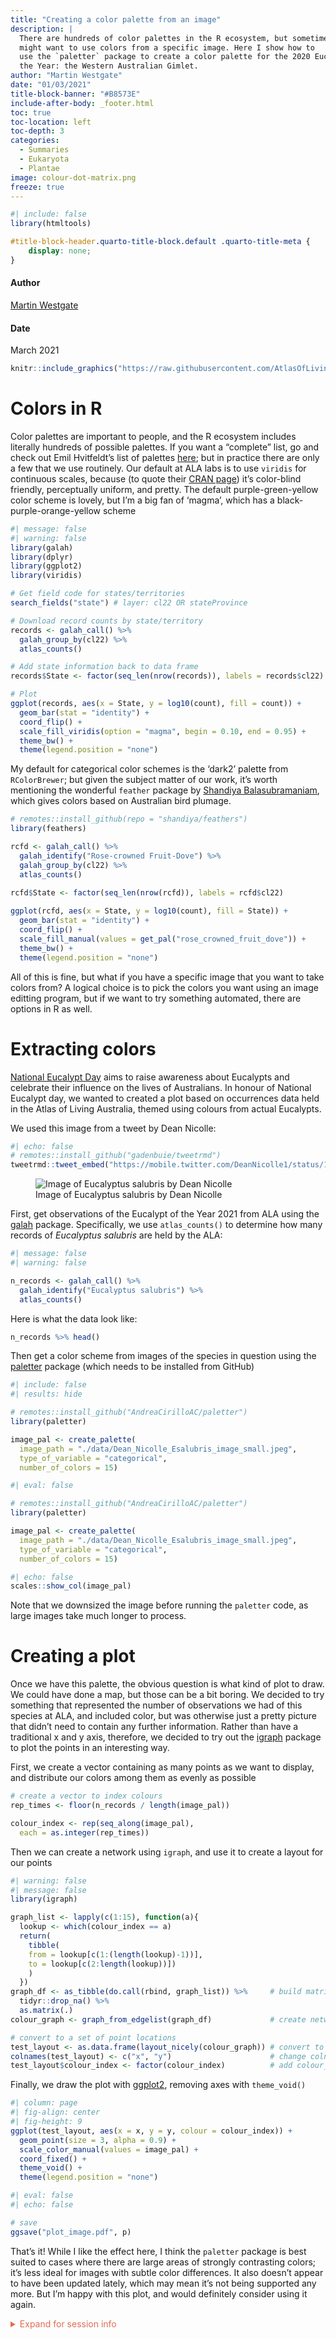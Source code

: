 ```yaml
---
title: "Creating a color palette from an image"
description: |
  There are hundreds of color palettes in the R ecosystem, but sometimes we
  might want to use colors from a specific image. Here I show how to 
  use the `paletter` package to create a color palette for the 2020 Eucalypt of 
  the Year: the Western Australian Gimlet.
author: "Martin Westgate"
date: "01/03/2021"
title-block-banner: "#B8573E"
include-after-body: _footer.html
toc: true
toc-location: left
toc-depth: 3
categories:
  - Summaries 
  - Eukaryota
  - Plantae
image: colour-dot-matrix.png
freeze: true
---
```


<!-- Complete title, description, author and date for website metadata -->

```r
#| include: false
library(htmltools)
```

<!-- remove metadata section -->
```css
#title-block-header.quarto-title-block.default .quarto-title-meta {
    display: none;
}
```


<!-- Author card -->

:::{.author-card}
:::{.author-card-text}

#### Author
[Martin Westgate](https://labs.ala.org.au/about/Westgate_Martin/index.html)  

#### Date
March 2021

:::

:::{.author-card-image}
```r
knitr::include_graphics("https://raw.githubusercontent.com/AtlasOfLivingAustralia/ala-labs/main/images/people/martin.jpg")
```
:::

:::


# Colors in R

Color palettes are important to people, and the R ecosystem includes literally 
hundreds of possible palettes. If you want a "complete" list, go and check out
Emil Hvitfeldt's list of palettes [here](https://github.com/EmilHvitfeldt/r-color-palettes);
but in practice there are only a few that we use routinely. Our default at ALA labs
is to use `viridis` for continuous scales, because (to quote their [CRAN page](https://cran.r-project.org/web/packages/viridis/vignettes/intro-to-viridis.html)) it's color-blind friendly, 
perceptually uniform, and pretty. The default purple-green-yellow color scheme is lovely, but I'm 
a big fan of 'magma', which has a black-purple-orange-yellow scheme

```r
#| message: false
#| warning: false
library(galah)
library(dplyr)
library(ggplot2)
library(viridis)
```


```r
# Get field code for states/territories
search_fields("state") # layer: cl22 OR stateProvince

# Download record counts by state/territory
records <- galah_call() %>%
  galah_group_by(cl22) %>%
  atlas_counts()

# Add state information back to data frame
records$State <- factor(seq_len(nrow(records)), labels = records$cl22) 

# Plot
ggplot(records, aes(x = State, y = log10(count), fill = count)) + 
  geom_bar(stat = "identity") +
  coord_flip() +
  scale_fill_viridis(option = "magma", begin = 0.10, end = 0.95) +
  theme_bw() +
  theme(legend.position = "none")
```

My default for categorical color schemes is the 'dark2' palette from `RColorBrewer`;
but given the subject matter of our work, it's worth mentioning the wonderful 
`feather` package by [Shandiya Balasubramaniam](about/Balasubramaniam_Shandiya/index.html), 
which gives colors based on Australian bird plumage.

```r
# remotes::install_github(repo = "shandiya/feathers")
library(feathers)

rcfd <- galah_call() %>%
  galah_identify("Rose-crowned Fruit-Dove") %>%
  galah_group_by(cl22) %>%
  atlas_counts()
  
rcfd$State <- factor(seq_len(nrow(rcfd)), labels = rcfd$cl22) 

ggplot(rcfd, aes(x = State, y = log10(count), fill = State)) + 
  geom_bar(stat = "identity") +
  coord_flip() +
  scale_fill_manual(values = get_pal("rose_crowned_fruit_dove")) +
  theme_bw() +
  theme(legend.position = "none")

```
All of this is fine, but what if you have a specific image that you want to take
colors from? A logical choice is to pick the colors you want using an image 
editting program, but if we want to try something automated, there are options
in R as well.

# Extracting colors

[National Eucalypt Day](https://www.eucalyptaustralia.org.au/national-eucalypt-day/national-eucalypt-day/) aims to raise awareness about Eucalypts and celebrate their influence on the lives of Australians. In honour of National Eucalypt day, we wanted 
to created a plot based on occurrences data held in the Atlas of Living Australia, 
themed using colours from actual Eucalypts.

We used this image from a tweet by Dean Nicolle:
  
```r
#| echo: false
# remotes::install_github("gadenbuie/tweetrmd")
tweetrmd::tweet_embed("https://mobile.twitter.com/DeanNicolle1/status/1374112431782301698")
```

![Image of Eucalyptus salubris by Dean Nicolle](./data/Dean_Nicolle_Esalubris_image_small.jpeg)

First, get observations of the Eucalypt of the Year 2021 from ALA using the [galah](https://atlasoflivingaustralia.github.io/galah/index.html) package. Specifically, we use `atlas_counts()` to determine how many records of *Eucalyptus salubris* are held by the ALA:

```r
#| message: false
#| warning: false

n_records <- galah_call() %>%
  galah_identify("Eucalyptus salubris") %>%
  atlas_counts()
```

Here is what the data look like:

```r
n_records %>% head()
```


Then get a color scheme from images of the species in question using the [paletter](https://github.com/AndreaCirilloAC/paletter) package (which needs to be installed from GitHub) <br>

```r
#| include: false
#| results: hide

# remotes::install_github("AndreaCirilloAC/paletter")
library(paletter)

image_pal <- create_palette(
  image_path = "./data/Dean_Nicolle_Esalubris_image_small.jpeg",
  type_of_variable = "categorical",
  number_of_colors = 15)
```

```r
#| eval: false

# remotes::install_github("AndreaCirilloAC/paletter")
library(paletter)

image_pal <- create_palette(
  image_path = "./data/Dean_Nicolle_Esalubris_image_small.jpeg",
  type_of_variable = "categorical",
  number_of_colors = 15)
```

```r
#| echo: false
scales::show_col(image_pal)
```

Note that we downsized the image before running the `paletter` code, as large images
take much longer to process.

# Creating a plot

Once we have this palette, the obvious question is what kind of plot to draw. We
could have done a map, but those can be a bit boring. We decided to try something
that represented the number of observations we had of this species at ALA, and 
included color, but was otherwise just a pretty picture that didn't need to contain
any further information. Rather than have a traditional x and y axis, therefore,
we decided to try out the [igraph](https://igraph.org/r/) package to plot the points
in an interesting way.

First, we create a vector containing as many points as we want to display, and 
distribute our colors among them as evenly as possible

```r
# create a vector to index colours
rep_times <- floor(n_records / length(image_pal))

colour_index <- rep(seq_along(image_pal),
  each = as.integer(rep_times))
```

Then we can create a network using `igraph`, and use it to create a layout for 
our points

```r
#| warning: false
#| message: false
library(igraph)

graph_list <- lapply(c(1:15), function(a){
  lookup <- which(colour_index == a)
  return(
    tibble(
    from = lookup[c(1:(length(lookup)-1))],
    to = lookup[c(2:length(lookup))])
    )
  })
graph_df <- as_tibble(do.call(rbind, graph_list)) %>%     # build matrix
  tidyr::drop_na() %>%
  as.matrix(.)
colour_graph <- graph_from_edgelist(graph_df)             # create network graph

# convert to a set of point locations
test_layout <- as.data.frame(layout_nicely(colour_graph)) # convert to df
colnames(test_layout) <- c("x", "y")                      # change colnames
test_layout$colour_index <- factor(colour_index)          # add colour_index col
```

Finally, we draw the plot with [ggplot2](https://ggplot2.tidyverse.org/), removing
axes with `theme_void()`


```r
#| column: page
#| fig-align: center
#| fig-height: 9
ggplot(test_layout, aes(x = x, y = y, colour = colour_index)) +
  geom_point(size = 3, alpha = 0.9) +
  scale_color_manual(values = image_pal) +
  coord_fixed() +
  theme_void() +
  theme(legend.position = "none")
```


```r
#| eval: false
#| echo: false

# save
ggsave("plot_image.pdf", p)
```

That's it! While I like the effect here, I think the `paletter` package is best
suited to cases where there are large areas of strongly contrasting colors;
it's less ideal for images with subtle color differences. It also
doesn't appear to have been updated lately, which may mean it's not being supported
any more. But I'm happy with this plot, and would definitely consider using it 
again.

<details><summary style = "color: #E06E53;">Expand for session info</summary>

```r
library(sessioninfo)
# save the session info as an object
pkg_sesh <- session_info(pkgs = "attached")
# print it out
pkg_sesh
```

</details>
